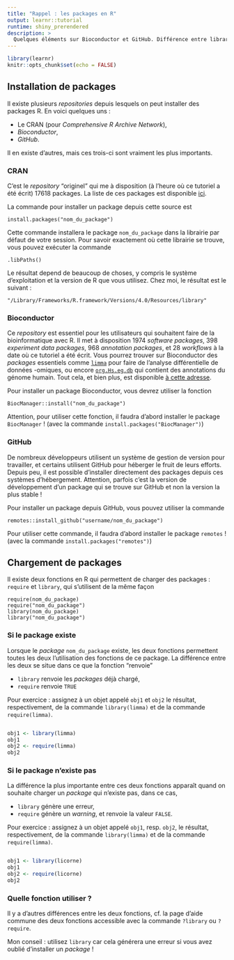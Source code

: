 ```yaml
---
title: "Rappel : les packages en R"
output: learnr::tutorial
runtime: shiny_prerendered
description: >
  Quelques éléments sur Bioconductor et GitHub. Différence entre library et require.
---
```


```r
library(learnr)
knitr::opts_chunk$set(echo = FALSE)
```

## Installation de packages

Il existe plusieurs *repositories* depuis lesquels on peut installer des packages R. En voici quelques uns :

 * Le CRAN (pour *Comprehensive R Archive Network*),
 * *Bioconductor*,
 * *GitHub*.

Il en existe d'autres, mais ces trois-ci sont vraiment les plus importants.

### CRAN

C'est le *repository* "originel" qui me à disposition (à l'heure où ce tutoriel a été écrit) 17618 packages. La liste de ces packages est disponible [ici](https://cran.r-project.org/web/packages/available_packages_by_name.html).

La commande pour installer un package depuis cette source est

```
install.packages("nom_du_package")
```

Cette commande installera le package `nom_du_package` dans la librairie par défaut de votre session. Pour savoir exactement où cette librairie se trouve, vous pouvez exécuter la commande 

```
.libPaths()
```

Le résultat depend de beaucoup de choses, y compris le système d'exploitation et la version de R que vous utilisez. Chez moi, le résultat est le suivant :

```
"/Library/Frameworks/R.framework/Versions/4.0/Resources/library"
```

### Bioconductor

Ce *repository* est essentiel pour les utilisateurs qui souhaitent faire de la bioinformatique avec R. Il met à disposition 1974 *software packages*, 398 *experiment data packages*, 968 *annotation packages*, et 28 *workflows* à la date où ce tutoriel a été écrit. Vous pourrez trouver sur Bioconductor des *packages* essentiels comme [`limma`](https://bioconductor.org/packages/release/bioc/html/limma.html) pour faire de l'analyse différentielle de données -omiques, ou encore [`org.Hs.eg.db`](https://bioconductor.org/packages/release/data/annotation/html/org.Hs.eg.db.html) qui contient des annotations du génome humain. Tout cela, et bien plus, est disponible [à cette adresse](https://bioconductor.org).

Pour installer un package Bioconductor, vous devrez utiliser la fonction

```
BiocManager::install("nom_du_package")
```

Attention, pour utiliser cette fonction, il faudra d'abord installer le package `BiocManager` ! (avec la commande `install.packages("BiocManager")`)


### GitHub

De nombreux développeurs utilisent un système de gestion de version pour travailler, et certains utilisent GitHub pour héberger le fruit de leurs efforts. Depuis peu, il est possible d'installer directement des packages depuis ces systèmes d'hébergement. Attention, parfois c'est la version de développement d'un package qui se trouve sur GitHub et non la version la plus stable !

Pour installer un package depuis GitHub, vous pouvez utiliser la commande 

```
remotes::install_github("username/nom_du_package")
```

Pour utiliser cette commande, il faudra d'abord installer le package `remotes` ! (avec la commande `install.packages("remotes")`)


## Chargement de packages

Il existe deux fonctions en R qui permettent de charger des packages : `require` et `library`, qui s'utilisent de la même façon

```
require(nom_du_package)
require("nom_du_package")
library(nom_du_package)
library("nom_du_package")
```

### Si le package existe

Lorsque le *package* `nom_du_package` existe, les deux fonctions permettent toutes les deux l'utilisation des fonctions de ce package. La différence entre les deux se situe dans ce que la fonction "renvoie"

  * `library` renvoie les *packages* déjà chargé,
  * `require` renvoie `TRUE`
  
Pour exercice : assignez à un objet appelé `obj1` et `obj2` le résultat, respectivement, de la commande `library(limma)` et de la commande `require(limma)`.

```r

```

```r
obj1 <- library(limma)
obj1
obj2 <- require(limma)
obj2
```

### Si le package n'existe pas

La différence la plus importante entre ces deux fonctions apparaît quand on souhaite charger un *package* qui n'existe pas, dans ce cas,

 * `library` génère une erreur,
 * `require` génère un *warning*, et renvoie la valeur `FALSE`.

Pour exercice : assignez à un objet appelé `obj1`, resp. `obj2`, le résultat, respectivement, de la commande `library(limma)` et de la commande `require(limma)`.

```r

```

```r
obj1 <- library(licorne)
obj1
obj2 <- require(licorne)
obj2
```

### Quelle fonction utiliser ?

Il y a d'autres différences entre les deux fonctions, cf. la page d'aide commune des deux fonctions accessible avec la commande `?library` ou `?require`.

Mon conseil : utilisez `library` car cela générera une erreur si vous avez oublié d'installer un *package* ! 

